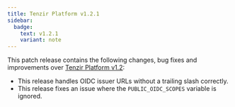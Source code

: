 ```yaml
---
title: Tenzir Platform v1.2.1
sidebar:
  badge:
    text: v1.2.1
    variant: note
---
```


This patch release contains the following changes, bug fixes and improvements
over [Tenzir Platform
v1.2](https://github.com/tenzir/platform/releases/tag/v1.2.0):

* This release handles OIDC issuer URLs without a trailing slash correctly.
* This release fixes an issue where the `PUBLIC_OIDC_SCOPES` variable is
  ignored.
